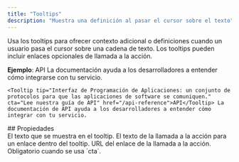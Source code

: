 ```yaml
---
title: "Tooltips"
description: "Muestra una definición al pasar el cursor sobre el texto"
---
```


Usa los tooltips para ofrecer contexto adicional o definiciones cuando un usuario pasa el cursor sobre una cadena de texto. Los tooltips pueden incluir enlaces opcionales de llamada a la acción.

**Ejemplo**: <Tooltip tip="Interfaz de programación de aplicaciones: un conjunto de protocolos para que las aplicaciones de software puedan comunicarse." cta="Lee nuestra guía de API" href="/es/api-reference">API</Tooltip> La documentación ayuda a los desarrolladores a entender cómo integrarse con tu servicio.

```mdx Tooltip example wrap
<Tooltip tip="Interfaz de Programación de Aplicaciones: un conjunto de protocolos para que las aplicaciones de software se comuniquen." cta="Lee nuestra guía de API" href="/api-reference">API</Tooltip> La documentación de API ayuda a los desarrolladores a entender cómo integrar con tu servicio.
```

<div id="properties">
  ## Propiedades
</div>

<ResponseField name="tip" type="string" required>
  El texto que se muestra en el tooltip.
</ResponseField>

<ResponseField name="cta" type="string">
  El texto de la llamada a la acción para un enlace dentro del tooltip.
</ResponseField>

<ResponseField name="href" type="string">
  URL del enlace de la llamada a la acción. Obligatorio cuando se usa `cta`.
</ResponseField>